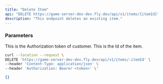 ```yaml
---
title: "Delete Item"
api: "DELETE https://game-server-dev-dev.fly.dev/api/v1/items/{itemId}"
description: "This endpoint deletes an existing item."
---
```


### Parameters

<ParamField header="Authorization" type="string" required>
  This is the Authorization token of customer.
</ParamField>

<ParamField path="itemId" type="string" required>
  This is the Id of the item.
</ParamField>


<RequestExample>

```bash Example Request
curl --location --request \
DELETE 'https://game-server-dev-dev.fly.dev/api/v1/items/:itemId' \
--header 'Content-Type: application/json' \
--header 'Authorization: Bearer <token>' \'
```

</RequestExample>

<ResponseExample>

```json Response
{}
```
</ResponseExample>
